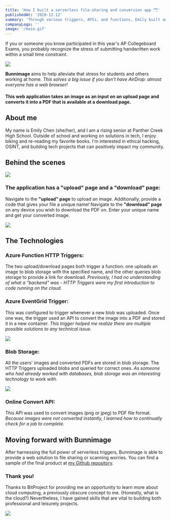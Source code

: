 ```yaml
---
title: 'How I built a serverless file-sharing and conversion app 🗂'
publishedAt: '2020-12-12'
summary: 'Through various triggers, APIs, and functions, Emily built an alternate solution to AirDrop (file conversion included!) that anyone with a web browser can use.'
companyLogo: ''
image: '/main.gif'
---
```


If you or someone you know participated in this year's AP Collegeboard Exams, you probably recognize the stress of submitting handwritten work within a small time constraint.

![](https://i.imgur.com/4RVmwc2.png)

**Bunnimage** aims to help alleviate that stress for students and others working at home. *This solves a big issue if you don't have AirDrop: almost everyone has a web browser!*

#### This web application takes an image as an input on an upload page and converts it into a PDF that is available at a download page.

## About me
My name is Emily Chen (she/her), and I am a rising senior at Panther Creek High School. Outside of school and working on solutions in tech, I enjoy biking and re-reading my favorite books. I'm interested in ethical hacking, OSINT, and building tech projects that can positively impact my community.

## Behind the scenes
![](https://i.imgur.com/80t0rVh.png)

### The application has a "upload" page and a "download" page:
Navigate to the **"upload" page** to upload an image. Additionally, provide a code that gives your file a unique name! Navigate to the **"download" page** on any device you wish to download the PDF on. Enter your unique name and get your converted image.

![](https://i.imgur.com/WAsrvyY.png)

## The Technologies
### **Azure Function HTTP Triggers:** 
The two upload/download pages both trigger a function: one uploads an image to blob storage with the specified name, and the other queries blob storage to provide a link for download. *Previously, I had no understanding of what a "backend" was - HTTP Triggers were my first introduction to code running on the cloud.*
### **Azure EventGrid Trigger:** 
This was configured to trigger whenever a new blob was uploaded. Once one was, the trigger used an API to convert the image into a PDF and stored it in a new container. *This trigger helped me realize there are multiple possible solutions to any technical issue.*

![](https://i.imgur.com/gY9BoXv.png)
### **Blob Storage:** 
All the users' images and converted PDFs are stored in blob storage. The HTTP Triggers uploaded blobs and queried for correct ones. *As someone who had already worked with databases, blob storage was an interesting technology to work with.*

![](https://i.imgur.com/dKr5PYX.png)
### **Online Convert API:** 
This API was used to convert images (png or jpeg) to PDF file format. *Because images were not converted instantly, I learned how to continually check for a job to complete.*

## Moving forward with Bunnimage
After harnessing the full power of serverless triggers, Bunnimage is able to provide a web solution to file sharing or scanning worries. You can find a sample of the final product at [my Github repository](https://github.com/emsesc/bunnimage).

### Thank you!
Thanks to BitProject for providing me an opportunity to learn more about cloud computing, a previously obscure concept to me. (Honestly, what is the cloud?) Nevertheless, I have gained skills that are vital to building both professional and leisurely projects.

![](https://i.imgur.com/JkECEQQ.png)